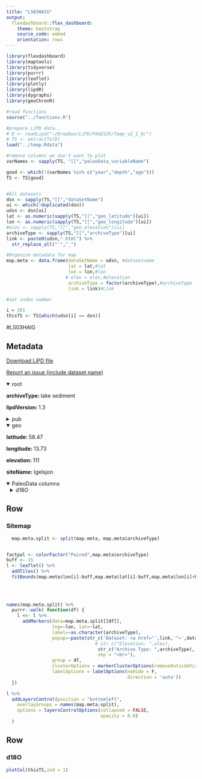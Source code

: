 ```yaml
---
title: "LS03HAIG"
output: 
  flexdashboard::flex_dashboard:
    theme: bootstrap
    source_code: embed
    orientation: rows
---
```


```r
library(flexdashboard)
library(maptools)
library(tidyverse)
library(purrr)
library(leaflet)
library(plotly)
library(lipdR)
library(dygraphs)
library(geoChronR)

#read functions
source("../functions.R")

#prepare LiPD data..
# D <- readLipd("~/Dropbox/LiPD/PAGES2k/Temp_v2_1_0/")
# TS <- extractTs(D)
load("../temp.Rdata")

#remove columns we don't want to plot
varNames <- sapply(TS, "[[","paleoData_variableName")

good <- which(!(varNames %in% c("year","depth","age")))
TS <- TS[good]


#All datasets
dsn <- sapply(TS,"[[","dataSetName")
ui <- which(!duplicated(dsn))
udsn <- dsn[ui]
lat <- as.numeric(sapply(TS,"[[","geo_latitude")[ui])
lon <- as.numeric(sapply(TS,"[[","geo_longitude")[ui])
#elev <- sapply(TS,"[[","geo_elevation")[ui]
archiveType <- sapply(TS,"[[","archiveType")[ui]
link <- paste0(udsn,".html") %>% 
  str_replace_all("'","_")

#Organize metadata for map
map.meta <- data.frame(dataSetName = udsn, #datasetname
                       lat = lat,#lat
                       lon = lon,#lon
                      # elev = elev,#elevation
                       archiveType = factor(archiveType),#archiveType
                       link = link)#Link

#set index number

i = 261
thisTS <- TS[which(udsn[i] == dsn)]
```
#LS03HAIG

Metadata {.sidebar}
-------------------------------------
[Download LiPD file](LS03HAIG.lpd)
            

[Report an issue (include dataset name)](https://github.com/nickmckay/LiPDverse/issues)

<details open style="margin-left: 0px">
<summary>root</summary>
<p style="margin-left: 0px"><strong>archiveType: </strong>lake sediment
<p style="margin-left: 0px"><strong>lipdVersion: </strong>1.3
</details>
<details>
<summary>pub</summary>
<details style="margin-left: 10px">
<summary>pub1</summary>
<p style="margin-left: 10px"><strong>author: </strong>Hammarlund, D
<p style="margin-left: 10px"><strong>journal: </strong>Quaternary Science Reviews
<p style="margin-left: 10px"><strong>volume: </strong>22
<p style="margin-left: 10px"><strong>pages: </strong>353370
<p style="margin-left: 10px"><strong>pubYear: </strong>2003
<p style="margin-left: 10px"><strong>title: </strong>Rapid hydrological changes during the Holocene revealed by stable isotope records of lacustrine carbonates from Lake Igelsjdegreesn, southern Sweden
<p style="margin-left: 10px"><strong>DOI: </strong>10.1016/S0277-3791(02)00091-4
</details>
</details>
<details open style="margin-left: 0px">
<summary>geo</summary>
<p style="margin-left: 0px"><strong>latitude: </strong>58.47
<p style="margin-left: 0px"><strong>longitude: </strong>13.73
<p style="margin-left: 0px"><strong>elevation: </strong>111
<p style="margin-left: 0px"><strong>siteName: </strong>Igelsjon
</details>
<details open>
<summary>PaleoData columns</summary>
<details style="margin-left: 10px">
<summary>d18O</summary>
<p style="margin-left: 10px"><strong>TSid: </strong>LS03HAIG
<p style="margin-left: 10px"><strong>variableName: </strong>d18O
<p style="margin-left: 10px"><strong>units: </strong>permil
<p style="margin-left: 10px"><strong>description: </strong>carbonate
<details>
<summary>interpretation</summary>
<details style="margin-left: 20px">
<summary>1</summary>
<p style="margin-left: 20px"><strong>basis: </strong>The isotopic records from Lake Igelsj .on provide evidence ofsevera l rapid changes in net precipitation during the Holocene, the most extensive ofwhich occurred between 8300 and 8000 cal BP and around 4000 cal BP, respectively. These climatic shifts, which affected large parts of northern and central Europe, were probably related to large-scale rearrangements of atmospheric circulation patterns"For example, the widely recorded cooling shortly before 8000 cal BP, with inferred records of lowered growth-season temperatures distributed from northern Sweden to Switzerland (Snowball et al., 2002; Tinner and Lotter, 2001), seems to be associated with an increase in effective moisture of equally regional significance. This pattern suggests a  southward displacement ofthe Polar Front across most  of the North Atlantic region, giving rise to cooler summers and drastically altered cyclonic pathways, preferentially during winter seasons.
<p style="margin-left: 20px"><strong>interpDirection: </strong>decrease
<p style="margin-left: 20px"><strong>scope: </strong>climate
<p style="margin-left: 20px"><strong>variable: </strong>lake level; net precipitation
<p style="margin-left: 20px"><strong>variableDetail: </strong>atmospheric circulation; Aleutian Low Strength/position
</details>
<details style="margin-left: 20px">
<summary>2</summary>
<p style="margin-left: 20px"><strong>basis: </strong>and our interpretations are based on a simplistic climate-hydrology model in which variations in groundwater generation within the lake catchment produce changes in On a hydrogen-/oxygen-isotope cross-plot (Fig. 6) all groundwater samples as well as lake-water samples from January,March, and April plot close to the global meteoric water line (Craig, 1961), whereas lake-water samples from May to July fall along a local evaporation line with a slope near 5 as expected for water bodies affected by evaporation (Craig and Gordon, 1965). These results suggest that the water body is affected by a well-developed evaporative isotopic enrichment in spite ofthe rather short residence time (ca 20 days or less) as estimated from catchment size and meteorological data. Surface run-off from the catchment and direct precipitation seems to have no major impact on the isotopic composition oflake water during the ice-free season; groundwater level and related adjustments of lake level and surface/volume ratio of the basin during the ice-free season
<p style="margin-left: 20px"><strong>direction: </strong>negative
<p style="margin-left: 20px"><strong>rank: </strong>1
<p style="margin-left: 20px"><strong>scope: </strong>isotope
<p style="margin-left: 20px"><strong>seasonality: </strong>summer
<p style="margin-left: 20px"><strong>inferredMaterial: </strong>lake water
<p style="margin-left: 20px"><strong>variable: </strong>I_E
</details>
</details>
</details>

Row
-----------------------------------------------------------------------

### Sitemap

```r
  map.meta.split <- split(map.meta, map.meta$archiveType)


factpal <- colorFactor("Paired",map.meta$archiveType)
buff <- 15
l <- leaflet() %>% 
  addTiles() %>% 
  fitBounds(map.meta$lon[i]-buff,map.meta$lat[i]-buff,map.meta$lon[i]+buff,map.meta$lat[i]+buff)
  

  
  
names(map.meta.split) %>%
  purrr::walk( function(df) {
    l <<- l %>%
      addMarkers(data=map.meta.split[[df]],
                 lng=~lon, lat=~lat,
                 label=~as.character(archiveType),
                 popup=~paste(str_c('Dataset: <a href="',link,'">',dataSetName,'</a>'),
                                 # str_c("Elevation: ",elev),
                                  str_c("Archive Type: ",archiveType),
                                  sep = "<br>"),
                 group = df,
                 clusterOptions = markerClusterOptions(removeOutsideVisibleBounds = F),
                 labelOptions = labelOptions(noHide = F,
                                             direction = 'auto'))
  })

l %>%
  addLayersControl(position = "bottomleft",
    overlayGroups = names(map.meta.split),
    options = layersControlOptions(collapsed = FALSE,
                                   opacity = 0.8)
  )
```

Row {.tabset .tabset-fade}
-----------------------------------------------------------------------

### d18O
```r
plotCol(thisTS,ind = 1)
```
